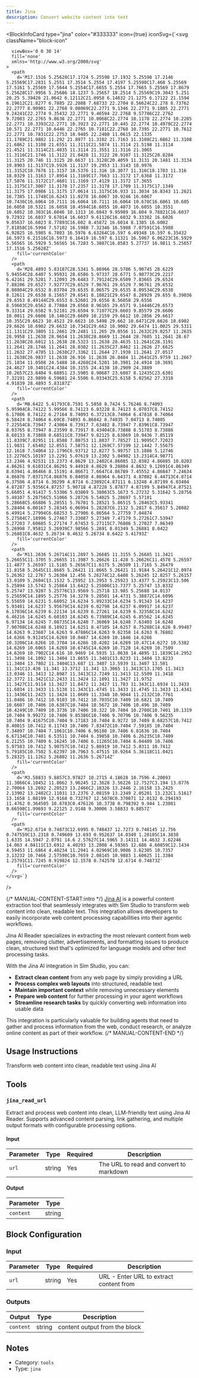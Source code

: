 ```yaml
---
title: Jina
description: Convert website content into text
---
```



<BlockInfoCard 
  type="jina"
  color="#333333"
  icon={true}
  iconSvg={`<svg className="block-icon"
      
      
      
      viewBox='0 0 30 14'
      fill='none'
      xmlns='http://www.w3.org/2000/svg'
    >
      <path
        d='M17.1516 5.25628C17.1724 5.25598 17.1932 5.25598 17.2146 5.25569C17.2831 5.2551 17.3514 5.2554 17.4197 5.25598C17.468 5.25569 17.5161 5.25569 17.5644 5.2554C17.6655 5.2554 17.7665 5.25569 17.8679 5.25628C17.9956 5.25686 18.1237 5.25657 18.2514 5.25569C19.3043 5.251 20.25 5.39426 21.0642 6.12112C21.0958 6.14632 21.1275 6.17122 21.1594 6.19612C21.8277 6.7885 22.2088 7.68733 22.2704 8.56624C22.278 8.73762 22.2777 8.90901 22.2768 9.08069C22.2771 9.1346 22.2771 9.1885 22.2771 9.24241C22.2774 9.35432 22.2771 9.46594 22.2768 9.57786C22.2762 9.72083 22.2765 9.8638 22.2771 10.0068C22.2774 10.1178 22.2774 10.2285 22.2771 10.3393C22.2771 10.3923 22.2771 10.445 22.2774 10.4978C22.2774 10.571 22.2771 10.6446 22.2765 10.7181C22.2768 10.7395 22.2771 10.7612 22.2771 10.7831C22.2753 10.9405 22.2408 11.0615 22.1335 11.1789C21.9882 11.292 21.8977 11.3102 21.7163 11.3108C21.6862 11.3108 21.6862 11.3108 21.6551 11.3111C21.5874 11.3114 21.5198 11.3114 21.4521 11.3114C21.4035 11.3114 21.3551 11.3116 21.3065 11.3116C21.1746 11.3122 21.0428 11.3122 20.9107 11.3125C20.8284 11.3125 20.746 11.3125 20.6637 11.3128C20.4059 11.3131 20.1481 11.3134 19.8903 11.3137C19.5926 11.3137 19.2953 11.3143 18.9976 11.3152C18.7676 11.3157 18.5376 11.316 18.3077 11.316C18.1703 11.316 18.0329 11.3163 17.8954 11.3169C17.7663 11.3172 17.6368 11.3172 17.5076 11.3172C17.4601 11.3169 17.4129 11.3172 17.3655 11.3175C17.3007 11.3178 17.2357 11.3178 17.1709 11.3175C17.1349 11.3175 17.0986 11.3175 17.0614 11.3175C16.933 11.3034 16.8343 11.2621 16.7385 11.1748C16.6243 11.0278 16.6067 10.9246 16.6067 10.7436C16.6064 10.7111 16.6064 10.7111 16.6064 10.678C16.6061 10.605 16.6058 10.5321 16.6058 10.4594C16.6055 10.4073 16.6055 10.3551 16.6052 10.303C16.6046 10.1313 16.6043 9.95989 16.604 9.78821C16.6037 9.72932 16.6037 9.67014 16.6037 9.61126C16.6032 9.33382 16.6026 9.05637 16.6023 8.77893C16.602 8.45872 16.6014 8.1385 16.6002 7.81858C16.5994 7.57102 16.5988 7.32346 16.5988 7.07591C16.5988 6.92825 16.5985 6.7803 16.5976 6.63264C16.597 6.49348 16.597 6.35432 16.5973 6.21516C16.5973 6.16419 16.597 6.11321 16.5967 6.06223C16.5929 5.56565 16.5929 5.56565 16.7283 5.3887C16.8583 5.27737 16.9811 5.25657 17.1516 5.25628Z'
        fill='currentColor'
      />
      <path
        d='M28.4893 5.83187C28.5341 5.86966 28.5786 5.90745 28.6229 5.94554C28.6407 5.95931 28.6586 5.97337 28.6771 5.98773C29.2217 6.42161 29.5281 7.12093 29.6483 7.79124C29.6509 7.83665 29.6524 7.88206 29.6527 7.92777C29.6529 7.96761 29.6529 7.96761 29.6532 8.00804C29.6532 8.03704 29.6535 8.06575 29.6535 8.09534C29.6538 8.12611 29.6538 8.15657 29.6541 8.18821C29.6547 8.28929 29.655 8.39036 29.6553 8.49144C29.6553 8.52601 29.6556 8.56058 29.6556 8.59603C29.6562 8.77884 29.6568 8.96165 29.6571 9.14446C29.6573 9.33314 29.6582 9.52181 29.6594 9.71077C29.6603 9.85579 29.6606 10.0011 29.6606 10.1461C29.6609 10.2159 29.6612 10.2856 29.6617 10.355C29.6623 10.4523 29.6623 10.5498 29.662 10.6471C29.6626 10.6902 29.6626 10.6902 29.6632 10.7341C29.662 10.9002 29.6474 11.0025 29.5311 11.1311C29.3805 11.2661 29.2481 11.265 29.0556 11.2632C29.0257 11.2635 28.9958 11.2638 28.9654 11.2638C28.8669 11.2644 28.7685 11.2641 28.67 11.2638C28.6012 11.2638 28.5323 11.2638 28.4635 11.2641C28.3191 11.2641 28.1746 11.2641 28.0302 11.2635C27.8462 11.2626 27.6625 11.2632 27.4785 11.2638C27.3362 11.2644 27.1938 11.2641 27.0517 11.2638C26.9837 11.2638 26.916 11.2638 26.8484 11.2641C25.9759 11.2667 25.1834 11.0508 24.5488 10.4268C24.5201 10.3981 24.4914 10.3691 24.4627 10.3401C24.4384 10.3155 24.4138 10.2909 24.3889 10.2657C23.8404 9.68851 23.5985 8.90687 23.6087 8.12435C23.6301 7.32191 23.9899 6.59681 24.5506 6.03343C25.6158 5.02562 27.3318 4.91839 28.4893 5.83187Z'
        fill='currentColor'
      />
      <path
        d='M8.6422 5.41793C8.7591 5.5858 8.7424 5.76246 8.74093 5.95904C8.74122 5.99566 8.74123 6.03228 8.74123 6.07037C8.74152 6.17086 8.74122 6.27164 8.74093 6.37213C8.74064 6.47818 8.74064 6.58424 8.74064 6.69C8.74093 6.86842 8.74035 7.04713 8.74005 7.22554C8.73947 7.43004 8.73917 7.63482 8.73947 7.83961C8.73947 8.03765 8.73947 8.23599 8.73917 8.43404C8.73888 8.51783 8.73888 8.60133 8.73888 8.68511C8.73947 9.82125 8.63869 10.9436 7.85119 11.8339C7.82951 11.8588 7.80753 11.8837 7.78527 11.9095C7.72023 11.9831 7.65402 12.0551 7.58751 12.1269C7.57199 12.1442 7.55675 12.1618 7.54064 12.1796C6.93712 12.8277 5.99757 13.1886 5.12746 13.2276C5.10197 13.2291 5.07619 13.2302 5.04982 13.2314C4.98771 13.2346 4.92531 13.2373 4.8629 13.2402C4.86085 12.0302 4.86085 10.8203 4.86261 9.61031C4.86291 9.44918 4.8629 9.28804 4.8632 9.12691C4.86349 8.63941 4.86466 8.15191 4.86671 7.6647C4.86789 7.45552 4.86847 7.24634 4.86876 7.03717C4.86876 6.84058 4.86964 6.64371 4.87082 6.44713C4.8714 6.37506 4.8714 6.30299 4.8714 6.23092C4.87111 6.13248 4.87199 6.03404 4.87287 5.9356C4.87257 5.90718 4.87228 5.87877 4.87199 5.84947C4.87521 5.66051 4.91417 5.53306 5.03869 5.38863C5.1673 5.27232 5.31642 5.28756 5.48107 5.28756C5.51066 5.28726 5.54025 5.28697 5.57101 5.28668C5.66886 5.28551 5.76701 5.28521 5.86515 5.28463C5.93341 5.28404 6.00167 5.28345 6.06994 5.28287C6.2132 5.2817 6.35617 5.28082 6.49914 5.27994C6.68253 5.27906 6.86564 5.27759 7.04874 5.27584C7.18996 5.27467 7.33087 5.27349 7.47179 5.27261C7.53947 5.27203 7.60685 5.27174 7.67453 5.27115C7.76886 5.27027 7.86349 5.26998 7.95812 5.26939C7.98566 5.2691 8.01349 5.26881 8.0422 5.26881C8.4632 5.26734 8.4632 5.26734 8.6422 5.41793Z'
        fill='currentColor'
      />
      <path
        d='M11.2636 5.26714C11.2897 5.26685 11.3155 5.26685 11.3421 5.26655C11.3705 5.26655 11.3987 5.26626 11.428 5.26626C11.4578 5.26597 11.4877 5.26597 11.5185 5.26567C11.6175 5.26509 11.7165 5.26479 11.8158 5.2645C11.8665 5.26421 11.8665 5.26421 11.9184 5.26421C12.0974 5.26362 12.2767 5.26304 12.456 5.26274C12.6408 5.26245 12.8257 5.26157 13.0109 5.2604C13.1532 5.25952 13.2953 5.25923 13.4377 5.25923C13.506 5.25894 13.5742 5.25864 13.6422 5.25806C13.7377 5.25747 13.8332 5.25747 13.9287 5.25776C13.9569 5.25718 13.985 5.25688 14.0137 5.25659C14.1895 5.25776 14.3278 5.28501 14.4731 5.38872C14.6096 5.55659 14.6231 5.68052 14.6234 5.89233C14.6234 5.91343 14.6237 5.93481 14.6237 5.95679C14.6239 6.02798 14.6237 6.09917 14.6237 6.17036C14.6239 6.22134 14.6239 6.27261 14.6239 6.32358C14.6242 6.46216 14.6245 6.60103 14.6245 6.73989C14.6245 6.85562 14.6245 6.97134 14.6245 7.08735C14.6248 7.36069 14.6248 7.63403 14.6248 7.90708C14.6248 8.18921 14.6251 8.47105 14.6257 8.75288C14.626 8.99487 14.6263 9.23687 14.6263 9.47886C14.6263 9.62358 14.6263 9.76802 14.6266 9.91245C14.6269 10.0487 14.6269 10.1846 14.6266 10.3206C14.6266 10.3704 14.6266 10.4202 14.6269 10.47C14.6272 10.5382 14.6269 10.6065 14.6269 10.6745C14.6269 10.7128 14.6269 10.7509 14.6269 10.7902C14.616 10.9469 14.5935 11.0638 14.4895 11.1839C14.2952 11.3498 14.1092 11.3404 13.8655 11.3401C13.8233 11.3404 13.8233 11.3404 13.7802 11.3404C13.687 11.3407 13.5939 11.3407 13.501 11.341C13.436 11.341 13.3712 11.341 13.3065 11.3413C13.1705 11.3413 13.0346 11.3413 12.8987 11.3413C12.7249 11.3413 12.5509 11.3418 12.3772 11.3421C12.2433 11.3424 12.1091 11.3427 11.9752 11.3427C11.9114 11.3427 11.8472 11.3427 11.783 11.343C11.6934 11.3433 11.6034 11.3433 11.5138 11.343C11.4745 11.3433 11.4745 11.3433 11.4341 11.3436C11.2425 11.3424 11.0609 11.3348 10.9044 11.2132C10.7761 11.0486 10.7412 10.9103 10.7412 10.7035C10.7409 10.6821 10.7409 10.6607 10.7406 10.6387C10.7404 10.5672 10.7406 10.496 10.7409 10.4249C10.7409 10.3736 10.7406 10.322 10.7404 10.2708C10.7401 10.1319 10.7404 9.99272 10.7406 9.85386C10.7406 9.70796 10.7406 9.56235 10.7404 9.41675C10.7404 9.17183 10.7404 8.9272 10.7409 8.68257C10.7412 8.40015 10.7412 8.11743 10.7406 7.83472C10.7404 7.59185 10.7404 7.34897 10.7404 7.1061C10.7406 6.96108 10.7406 6.81636 10.7404 6.67134C10.7401 6.53511 10.7404 6.39858 10.7406 6.26235C10.7409 6.21255 10.7409 6.16245 10.7406 6.11265C10.7404 6.04409 10.7406 5.97583 10.7412 5.90757C10.7412 5.86919 10.7412 5.8311 10.7412 5.79185C10.7582 5.62397 10.7963 5.47515 10.9264 5.36118C11.0421 5.28325 11.1262 5.26802 11.2636 5.26714Z'
        fill='currentColor'
      />
      <path
        d='M3.58833 9.8857C3.97827 10.2715 4.18628 10.7596 4.20093 11.3066C4.18452 11.8662 3.96245 12.3628 3.56226 12.7527C3.194 13.0776 2.70064 13.2692 2.20523 13.2466C2.18326 13.2446 2.16158 13.2425 2.13902 13.2402C2.11031 13.2376 2.08159 13.2349 2.05201 13.232C1.51617 13.1658 1.08199 12.9168 0.732767 12.5078C0.370071 12.0132 0.294193 11.4762 0.364505 10.8783C0.476126 10.3738 0.798392 9.944 1.23081 9.66598C1.99693 9.22125 2.9148 9.30006 3.58833 9.8857Z'
        fill='currentColor'
      />
      <path
        d='M12.6714 0.74873C12.6995 0.748437 12.7273 0.748145 12.756 0.747559C13.2318 0.749609 13.693 0.952637 14.0349 1.28105C14.3838 1.6335 14.5947 2.0791 14.6 2.57627C14.5965 3.14111 14.4632 3.62246 14.063 4.04111C13.6912 4.40293 13.2008 4.59365 12.686 4.60859C12.1434 4.59453 11.6864 4.40234 11.2941 4.02969C10.9086 3.62305 10.7357 3.13232 10.7466 2.57598C10.7659 2.08145 10.9883 1.60625 11.3384 1.25791C11.7245 0.919824 12.1578 0.742578 12.6714 0.74873Z'
        fill='currentColor'
      />
    </svg>`}
/>

{/* MANUAL-CONTENT-START:intro */}
[Jina AI](https://jina.ai/) is a powerful content extraction tool that seamlessly integrates with Sim Studio to transform web content into clean, readable text. This integration allows developers to easily incorporate web content processing capabilities into their agentic workflows.

Jina AI Reader specializes in extracting the most relevant content from web pages, removing clutter, advertisements, and formatting issues to produce clean, structured text that's optimized for language models and other text processing tasks.

With the Jina AI integration in Sim Studio, you can:

- **Extract clean content** from any web page by simply providing a URL
- **Process complex web layouts** into structured, readable text
- **Maintain important context** while removing unnecessary elements
- **Prepare web content** for further processing in your agent workflows
- **Streamline research tasks** by quickly converting web information into usable data

This integration is particularly valuable for building agents that need to gather and process information from the web, conduct research, or analyze online content as part of their workflow.
{/* MANUAL-CONTENT-END */}


## Usage Instructions

Transform web content into clean, readable text using Jina AI



## Tools

### `jina_read_url`

Extract and process web content into clean, LLM-friendly text using Jina AI Reader. Supports advanced content parsing, link gathering, and multiple output formats with configurable processing options.

#### Input

| Parameter | Type | Required | Description |
| --------- | ---- | -------- | ----------- |
| `url` | string | Yes | The URL to read and convert to markdown |

#### Output

| Parameter | Type |
| --------- | ---- |
| `content` | string |



## Block Configuration

### Input

| Parameter | Type | Required | Description | 
| --------- | ---- | -------- | ----------- | 
| `url` | string | Yes | URL - Enter URL to extract content from |



### Outputs

| Output | Type | Description |
| ------ | ---- | ----------- |
| `content` | string | content output from the block |


## Notes

- Category: `tools`
- Type: `jina`
